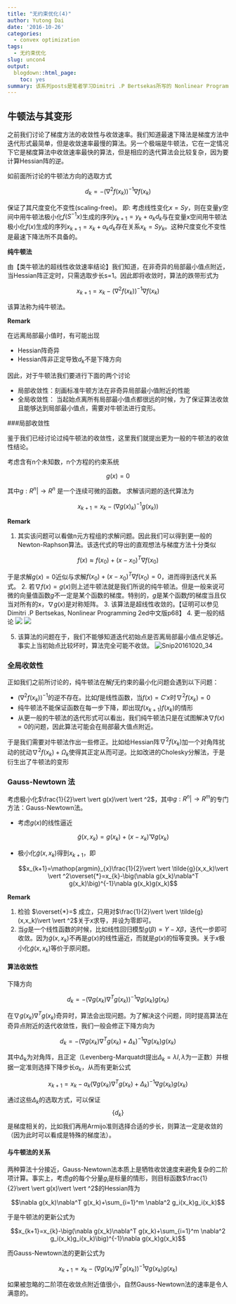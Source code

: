 ```yaml
---
title: "无约束优化(4)"
author: Yutong Dai
date: '2016-10-26'
categories:
  - convex optimization
tags:
  - 无约束优化
slug: uncon4
output:
  blogdown::html_page:
    toc: yes
summary: 该系列posts是笔者学习Dimitri .P Bertsekas所写的 Nonlinear Programming 2ed 中文版时整理的笔记。第一章无约束优化内容涉及到最优性条件、梯度方法、牛顿法与变形以及共轭方向法。本文讨论牛顿法与其变形。
---
```



## 牛顿法与其变形

之前我们讨论了梯度方法的收敛性与收敛速率。我们知道最速下降法是梯度方法中迭代形式最简单，但是收敛速率最慢的算法。另一个极端是牛顿法，它在一定情况下它是梯度算法中收敛速率最快的算法，但是相应的迭代算法会比较复杂，因为要计算Hessian阵的逆。

如前面所讨论的牛顿法方向的选取方式

$$d_k=-(\nabla^2 f(x_k))^{-1}\nabla f(x_k)$$

保证了其尺度变化不变性(scaling-free)。 即:
考虑线性变化$x=Sy$，则在变量y空间中用牛顿法极小化$f(S^{-1}x)$生成的序列$y_{k+1}=y_k+a_kd_k$与在变量x空间用牛顿法极小化$f(x)$生成的序列$x_{k+1}=x_k+a_kd_k$存在关系$x_k=Sy_k$。这种尺度变化不变性是最速下降法所不具备的。

**纯牛顿法**

由【类牛顿法的超线性收敛速率结论】我们知道，在非奇异的局部最小值点附近，当Hessian阵正定时，只需选取步长s=1。因此即将收敛时，算法的跌带形式为

$$x_{k+1}=x_{k}-(\nabla^2f(x_k))^{-1}\nabla f(x_k)$$

该算法称为纯牛顿法。

**Remark**

 在远离局部最小值时，有可能出现

* Hessian阵奇异
* Hessian阵非正定导致$d_k$不是下降方向

因此，对于牛顿法我们要进行下面的两个讨论

* 局部收敛性：刻画标准牛顿方法在非奇异局部最小值附近的性能
* 全局收敛性： 当起始点离所有局部最小值点都很远的时候，为了保证算法收敛且能够达到局部最小值点，需要对牛顿法进行变形。 


###局部收敛性

鉴于我们已经讨论过纯牛顿法的收敛性，这里我们就提出更为一般的牛顿法的收敛性结论。

考虑含有n个未知数，n个方程的约束系统

$$g(x)=0$$

其中$g:R^n\vert \rightarrow R^n$ 是一个连续可微的函数。
求解该问题的迭代算法为 

$$x_{k+1}=x_k-(\nabla g(x)_k)^{-1}g(x_k))$$

**Remark**

1. 其实该问题可以看做n元方程组的求解问题。因此我们可以得到更一般的Newton-Raphson算法。该迭代式的导出的直观想法与梯度方法十分类似

$$f(x)\approx f(x_0)+(x-x_0)^T\nabla f(x_0)$$

于是求解$g(x)=0$近似与求解$f(x_0)+(x-x_0)^T\nabla f(x_0)=0$，进而得到迭代关系式。
2. 若$\nabla f(x)=g(x)$则上述牛顿法就是我们所说的纯牛顿法。但是一般来说可微的向量值函数$g$不一定是某个函数的梯度。特别的，$g$是某个函数$f$的梯度当且仅当对所有的x，$\nabla g(x)$是对称矩阵。
3. 该算法是超线性收敛的。【证明可以参见Dimitri .P Bertsekas, Nonlinear Programming 2ed中文版p68】
4. 更一般的结论
	![](http://ogfa13jyv.bkt.clouddn.com/14769767590504.jpg)
	![](http://ogfa13jyv.bkt.clouddn.com/14769767820494.jpg)

5. 该算法的问题在于，我们不能够知道迭代初始点是否离局部最小值点足够近。事实上当初始点比较坏时，算法完全可能不收敛。
![Snip20161020_34](http://ogfa13jyv.bkt.clouddn.com/Snip20161020_34.png)


### 全局收敛性

正如我们之前所讨论的，纯牛顿法在解$f$无约束的最小化问题会遇到以下问题：
 
 * $(\nabla^2 f(x_k))^{-1}$的逆不存在。比如$f$是线性函数，当$f(x)=C'x$时$\nabla^2 f(x_k)=0$
 * 纯牛顿法不能保证函数在每一步下降，即出现$f(x_{k+1})f(x_k)$的情形
 * 从更一般的牛顿法的迭代形式可以看出，我们纯牛顿法只是在试图解决$\nabla f(x)=0$的问题，因此算法可能会在局部最大值点附近。

 于是我们需要对牛顿法作出一些修正。比如给Hessian阵$\nabla^2 f(x_k)$加一个对角阵扰动的扰动$\nabla^2 f(x_k)+\Omega_k$使得其正定从而可逆。比如改进的Cholesky分解法，于是衍生出了牛顿法的变形

### Gauss-Newtown 法

考虑极小化$\frac{1}{2}\vert \vert g(x)\vert \vert ^2$，其中$g: R^n\vert \rightarrow R^m$的专门方法：Gauss-Newtown法。

 * 考虑$g(x)$的线性逼近
 	
 	$$\tilde{g}(x,x_k)=g(x_k)+(x-x_k)'\nabla g(x_k)$$
 
 * 极小化$\tilde{g}(x,x_k)$得到$x_{k+1}$，即
 	
 	$$x_{k+1}=\mathop{argmin}_{x}\frac{1}{2}\vert \vert \tilde{g}(x,x_k)\vert \vert ^2\overset{*}=x_{k}-\big(\nabla g(x_k)\nabla^T g(x_k)\big)^{-1}\nabla g(x_k)g(x_k)$$

**Remark**

1. 检验 $\overset{*}=$ 成立，只用对$\frac{1}{2}\vert \vert \tilde{g}(x,x_k)\vert \vert ^2$关于$x$求导，并设为零即可。
2. 当$g$是一个线性函数的时候，比如线性回归模型$g(\beta)=Y-X\beta$，迭代一步即可收敛。因为$\tilde{g}(x,x_k)$不再是$g(x)$的线性逼近，而就是$g(x)$的恒等变换。关于$x$极小化$\tilde{g}(x,x_k)$等价于原问题。

#### 算法收敛性

下降方向
	
$$d_k=-\big(\nabla g(x_k)\nabla^T g(x_k)\big)^{-1}\nabla g(x_k)g(x_k)$$

在$\nabla g(x_k)\nabla^T g(x_k)$奇异时，算法会出现问题。为了解决这个问题，同时提高算法在奇异点附近的迭代收敛性，我们一般会修正下降方向为
	
$$d_k=-\big(\nabla g(x_k)\nabla^T g(x_k)+\Delta_k\big)^{-1}\nabla g(x_k)g(x_k)$$

其中$\Delta_k$为对角阵，且正定（Levenberg-Marquatdt提出$\Delta_k=\lambda I,\lambda$为一正数）并根据一定准则选择下降步长$a_k$，从而有更新公式
	
$$x_{k+1}=x_{k}-a_k\big(\nabla g(x_k)\nabla^T g(x_k)+\Delta_k\big)^{-1}\nabla g(x_k)g(x_k)$$

通过这些$\Delta_k$的选取方式，可以保证$$\{d_k\}$$是梯度相关的，比如我们再用Armijo准则选择合适的步长，则算法一定是收敛的（因为此时可以看成是特殊的梯度法）。

#### 与牛顿法的关系

两种算法十分接近，Gauss-Newtown法本质上是牺牲收敛速度来避免复杂的二阶项计算。事实上，考虑$g$的每个分量$g_i$是标量的情形，则目标函数$\frac{1}{2}\vert \vert g(x)\vert \vert ^2$的Hessian阵为

$$\nabla g(x_k)\nabla^T g(x_k)+\sum_{i=1}^m \nabla^2 g_i(x_k)g_i(x_k)$$

于是牛顿法的更新公式为

$$x_{k+1}=x_{k}-\big(\nabla g(x_k)\nabla^T g(x_k)+\sum_{i=1}^m \nabla^2 g_i(x_k)g_i(x_k)\big)^{-1}\nabla g(x_k)g(x_k)$$

而Gauss-Newtown法的更新公式为

$$x_{k+1}=x_{k}-\big(\nabla g(x_k)\nabla^T g(x_k)\big)^{-1}\nabla g(x_k)g(x_k)$$

如果被忽略的二阶项在收敛点附近值很小，自然Gauss-Newtown法的速率是令人满意的。